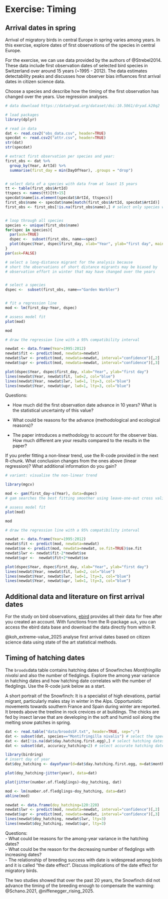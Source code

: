 # Exercise: Timing {#exctiming}

## Arrival dates in spring


Arrival of migratory birds in central Europe in spring varies among years. In this exercise, explore dates of first observations of the species in central Europe.


For the exercise, we can use data provided by the authors of @Strebel2014. These data include first observation dates of selected bird species in Switzerland over around 15 years (~1995 - 2012). The data estimates detectability peaks and discusses how observer bias influences first arrival dates in citizen science data.  

Choose a species and describe how the timing of the first observation has changed over the years. Use regression analyses.  


```r

# data download https://datadryad.org/dataset/doi:10.5061/dryad.k20q2  (source: https://besjournals.onlinelibrary.wiley.com/doi/full/10.1111/2041-210X.12175)

# load packages
library(dplyr)

# read in data
dat <- read.csv2("obs_data.csv", header=TRUE)
specdat <- read.csv2("attr.csv", header=TRUE)
str(dat)
str(specdat)

# extract first observation per species and year:
first_obs <- dat %>%
  group_by(Year, ArtId) %>%
  summarise(first_day = min(DayOfYear), .groups = "drop")


# select data of a species with data from at least 15 years
tt <- table(first_obs$ArtId)
ttspecs <- names(tt)[tt>15]
specdat$name[is.element(specdat$ArtId, ttspecs)]
first_obs$name <- specdat$name[match(first_obs$ArtId, specdat$ArtId)]
first_obs <- first_obs[!is.na(first_obs$name),] # select only species with enough data


# loop through all species
species <- unique(first_obs$name)
for(spec in species){
  par(ask=TRUE)
  dspec <-  subset(first_obs, name==spec)
  plot(dspec$Year, dspec$first_day, xlab="Year", ylab="first day", main=spec)
}
par(ask=FALSE)

# select a long-distance migrant for the analysis because 
# short the observations of short distance migrants may be biased by 
# observation effort in winter that may have changed over the years


# select a species
dspec <-  subset(first_obs, name=="Garden Warbler")


# fit a regression line
mod <- lm(first_day~Year, dspec)

# assess model fit
plot(mod)

mod

# draw the regression line with a 95% compatibility interval

newdat <- data.frame(Year=1995:2012)
newdat$fit <- predict(mod, newdata=newdat)
newdat$lwr <- predict(mod, newdata=newdat, interval="confidence")[,2]
newdat$upr <- predict(mod, newdata=newdat, interval="confidence")[,3]

plot(dspec$Year, dspec$first_day, xlab="Year", ylab="first day")
lines(newdat$Year, newdat$fit, lwd=2, col="blue")
lines(newdat$Year, newdat$lwr, lwd=1, lty=3, col="blue")
lines(newdat$Year, newdat$upr, lwd=1, lty=3, col="blue")

```


Questions:  

- How much did the first observation date advance in 10 years? What is the statistical uncertainty of this value?  

- What could be reasons for the advance (methodological and ecological reasons)?  

- The paper introduces a methodology to account for the observer bias. How much different are your results compared to the results in the paper?  

If you prefer fitting a non-linear trend, use the R-code provided in the next R-chunk. What conclusion changes from the ones above (linear regression)? What additional information do you gain? 


```r
# variant: visualise the non-linear trend

library(mgcv)

mod <- gam(first_day~s(Year), data=dspec)
# gam searches the best fitting smoother using leave-one-out cross validation

# assess model fit
plot(mod)

mod

# draw the regression line with a 95% compatibility interval

newdat <- data.frame(Year=1995:2012)
newdat$fit <- predict(mod, newdata=newdat)
newdat$se <- predict(mod, newdata=newdat, se.fit=TRUE)$se.fit
newdat$lwr <- newdat$fit-2*newdat$se
newdat$upr <-  newdat$fit+2*newdat$se

plot(dspec$Year, dspec$first_day, xlab="Year", ylab="first day")
lines(newdat$Year, newdat$fit, lwd=2, col="blue")
lines(newdat$Year, newdat$lwr, lwd=1, lty=3, col="blue")
lines(newdat$Year, newdat$upr, lwd=1, lty=3, col="blue")


```



## Additional data and literature on first arrival dates

For the study on bird observations, [ebird](https://ebird.org/data/download) provides all their data for free after you created an account. With functions from the R-package `auk`, you can access the ebird data base and download the data directly from within R.

@koh_extreme-value_2025 analyse first arrival dates based on citizen science data using state of the art statistical methods.  


## Timing of hatching dates

The `broods`data table contains hatching dates of Snowfinches *Montifringilla nivalsi* and also the number of fledglings. Explore the among year variance in hatching dates and how hatching date correlates with the number of fledglings. Use the R-code junk below as a start.   

A short portrait of the Snowfinch: It is a specialist of high elevations, partial migrant, particularly males stay in winter in the Alps. Opportunistic movements towards southern France and Spain during winter are reported. It breeds above the treeline in rock crevices or at buildings. The chicks are fed by insect larvae that are developing in the soft and humid soil along the melting snow patches in spring. 

```r

dat <- read.table("data/broodsSF.txt", header=TRUE, sep=";")
dat <- subset(dat, species=="Montifringilla nivalis") # select the species
dat <- dat[!is.na(dat$day.hatching.first.egg),] # select hatching dates
dat <- subset(dat, accuracy_hatching<2) # select accurate hatching dates (we do not know the exact hatching dates of all the broods)

library(birdring)
# insert day of year
dat$doy_hatching <- dayofyear(d=dat$day.hatching.first.egg, m=dat$month.hatching.first.egg, y=dat$year)

plot(doy_hatching~jitter(year), data=dat)

plot(jitter(number.of.fledglings)~doy_hatching, dat)

mod <- lm(number.of.fledglings~doy_hatching, data=dat)
abline(mod)

newdat <- data.frame(doy_hatching=120:220)
newdat$lwr <- predict(mod, newdata=newdat, interval="confidence")[,2]
newdat$upr <- predict(mod, newdata=newdat, interval="confidence")[,3]
lines(newdat$doy_hatching, newdat$lwr, lty=3)
lines(newdat$doy_hatching, newdat$upr, lty=3)

```

Questions:  
- What could be reasons for the among-year variance in the hatching dates?  
- What could be the reason for the decreasing number of fledglings with increasing dates?   
- The relationship of breeding success with date is widespread among birds and it is called "the date effect". Discuss implications of the date effect for migratory birds. 


The two studies showed that over the past 20 years, the Snowfinch did not advance the timing of the breeding enough to compensate the warming: @Schano.2021, @niffenegger_rising_2025. 
 
